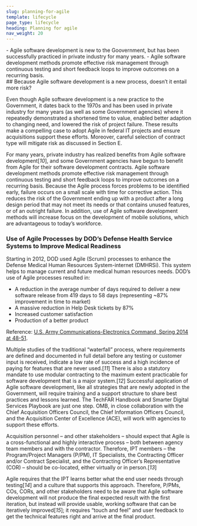 ```yaml
---
slug: planning-for-agile
template: lifecycle
page_type: lifecycle
heading: Planning for agile
nav_weight: 20
---
```

<Summary>
- Agile software development is new to the Goovernment, but has been successfully practiced in private industry for many years.
- Agile software development methods promote effective risk management through continuous testing and short feedback loops to improve outcomes on a recurring basis.
</Summary>
## Because Agile software development is a new process, doesn’t it entail more risk?

Even though Agile software development is a new practice to the Government, it dates back to the 1970s and has been used in private industry for many years (as well as some Government agencies) where it repeatedly demonstrated a shortened time to value, enabled better adaption to changing need, and lowered the risk of project failure. These results make a compelling case to adopt Agile in federal IT projects and ensure acquisitions support these efforts. Moreover, careful selection of contract type will mitigate risk as discussed in Section E.

For many years, private industry has realized benefits from Agile software development[*10*], and some Government agencies have begun to benefit from Agile for their software development contracts. Agile software development methods promote effective risk management through continuous testing and short feedback loops to improve outcomes on a recurring basis. Because the Agile process forces problems to be identified early, failure occurs on a small scale with time for corrective action. This reduces the risk of the Government ending up with a product after a long design period that may not meet its needs or that contains unused features, or of an outright failure. In addition, use of Agile software development methods will increase focus on the development of mobile solutions, which are advantageous to today’s workforce.

### Use of Agile Processes by DOD’s Defense Health Service Systems to Improve Medical Readiness

Starting in 2012, DOD used Agile (Scrum) processes to enhance the Defense Medical Human Resources System-internet (DMHRSi). This system helps to manage current and future medical human resources needs. DOD’s use of Agile processes resulted in:

- A reduction in the average number of days required to deliver a new software release from 419 days to 58 days (representing ~87% improvement in time to market)
- A massive reduction in Help Desk tickets by 87%
- Increased customer satisfaction
- Production of a better product

Reference: <a href="http://www.cecom.army.mil/THE-LINK/2014/spring/#50" target="_blank" class="usa-external_link">U.S. Army Communications-Electronics Command, Spring 2014 at 48-51</a>.

Multiple studies of the traditional “waterfall” process, where requirements are defined and documented in full detail before any testing or customer input is received, indicate a low rate of success and a high incidence of paying for features that are never used.[*11*] There is also a statutory mandate to use modular contracting to the maximum extent practicable for software development that is a major system.[*12*] Successful application of Agile software development, like all strategies that are newly adopted in the Government, will require training and a support structure to share best practices and lessons learned. The TechFAR Handbook and Smarter Digital Services Playbook are just one step. OMB, in close collaboration with the Chief Acquisition Officers Council, the Chief Information Officers Council, and the Acquisition Center of Excellence (ACE), will work with agencies to support these efforts.

Acquisition personnel – and other stakeholders – should expect that Agile is a cross-functional and highly interactive process – both between agency team members and with the contractor. Therefore, IPT members – the Program/Project Managers (P/PM), IT Specialists, the Contracting Officer and/or Contract Specialist, and the Contracting Officer’s Representative (COR) – should be co-located, either virtually or in person.[*13*]

Agile requires that the IPT learns better what the end user needs through testing[*14*] and a culture that supports this approach. Therefore, P/PMs, COs, CORs, and other stakeholders need to be aware that Agile software development will not produce the final expected result with the first iteration, but instead will provide usable, working software that can be iteratively improved[*15*]; it requires “touch and feel” and user feedback to get the technical features right and arrive at the final product.
